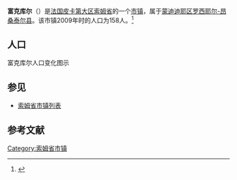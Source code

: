 {{Infobox French commune
|name                    = 富克库尔
|native name             = Fouquescourt
|image flag              = 
|image flag size         = 
|flag legend             = 
|image coat of arms      = 
|image coat of arms size = 
|coat of arms legend     = 
|city motto              = 
|image                   = 
|caption                 = 
|map                     = 
|adjustable map          = 
|time zone               = 
|longitude              = 2.7528
|latitude               = 49.7706
|arrondissement         = [[蒙迪迪耶区|蒙迪迪耶区]]
|canton                 = [[罗西耶尔-昂桑泰尔县|罗西耶尔-昂桑泰尔县]]
|subdivisions entry      = 
|subdivisions            = 
|intercommunality        = 
|mayor                   = 
|term                    = 
|elevation m             = 
|INSEE                  = 80339
|postal code             = 80170
|website                 = 
}}
{{French Commune Map|80339}}
'''富克库尔'''（{{lang-fr|Fouquescourt}}）是[[法国|法国]][[皮卡第大区|皮卡第大区]][[索姆省|索姆省]]的一个[[市镇_(法国)|市镇]]，属于[[蒙迪迪耶区|蒙迪迪耶区]][[罗西耶尔-昂桑泰尔县|罗西耶尔-昂桑泰尔县]]。该市镇2009年时的人口为158人。<ref name="Statmallen Areal i Frankrikes kommuner">{{cite web|url=http://www.insee.fr/fr/ppp/bases-de-donnees/recensement/populations-legales/france-departements.asp?annee=2009#departements|title=Insee, Populations légales 2009 pour les départements et les collectivités d'outre-mer France métropolitaine et DOM|accessdate=2012-01-30|archive-date=2012-01-08|archive-url=https://web.archive.org/web/20120108000120/http://www.insee.fr/fr/ppp/bases-de-donnees/recensement/populations-legales/france-departements.asp?annee=2009#departements|dead-url=no}}</ref>

== 人口 ==
富克库尔人口变化图示
{{French Commune Population|80339}}

== 参见 ==
* [[索姆省市镇列表|索姆省市镇列表]]

== 参考文献 ==
{{reflist}}

{{索姆省市鎮}}

[[Category:索姆省市镇|Category:索姆省市镇]]